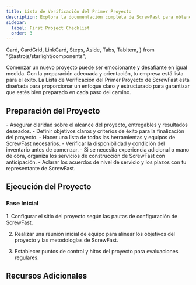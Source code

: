 ```yaml
---
title: Lista de Verificación del Primer Proyecto
description: Explora la documentación completa de ScrewFast para obtener una visión detallada de nuestras herramientas premium y servicios de construcción.
sidebar:
  label: First Project Checklist
  order: 3
---
```


  Card,
  CardGrid,
  LinkCard,
  Steps,
  Aside,
  Tabs,
  TabItem,
} from "@astrojs/starlight/components";

Comenzar un nuevo proyecto puede ser emocionante y desafiante en igual medida. Con la preparación adecuada y orientación, tu empresa está lista para el éxito. La Lista de Verificación del Primer Proyecto de ScrewFast está diseñada para proporcionar un enfoque claro y estructurado para garantizar que estés bien preparado en cada paso del camino.

## Preparación del Proyecto

<CardGrid>
  <Card title="Alcance y Objetivos">
    - Asegurar claridad sobre el alcance del proyecto, entregables y resultados
    deseados. - Definir objetivos claros y criterios de éxito para la
    finalización del proyecto.
  </Card>
  <Card title="Herramientas y Equipamiento">
    - Hacer una lista de todas las herramientas y equipos de ScrewFast
    necesarios. - Verificar la disponibilidad y condición del inventario antes
    de comenzar.
  </Card>
  <Card title="Organización de Servicios">
    - Si se necesita experiencia adicional o mano de obra, organiza los
    servicios de construcción de ScrewFast con anticipación. - Aclarar los
    acuerdos de nivel de servicio y los plazos con tu representante de
    ScrewFast.
  </Card>
</CardGrid>

## Ejecución del Proyecto

### Fase Inicial

<Steps>
1. Configurar el sitio del proyecto según las pautas de configuración de ScrewFast.

2. Realizar una reunión inicial de equipo para alinear los objetivos del proyecto y las metodologías de ScrewFast.

3. Establecer puntos de control y hitos del proyecto para evaluaciones regulares.
   </Steps>

## Recursos Adicionales

<CardGrid>
  <LinkCard
    title="Guías Detalladas"
    description="Accede a documentación detallada y manuales de usuario para herramientas y servicios de ScrewFast."
    href="es/guides/getting-started"
  />
  <LinkCard
    title="Contactos de Soporte"
    description="Mantén a mano los detalles de contacto para el soporte de ScrewFast, disponible para ayuda durante todo tu proyecto."
    href="es/guides/getting-started"
  />
  <LinkCard
    title="Aprendizaje Avanzado"
    description="Explora recursos educativos adicionales proporcionados por ScrewFast para refinar tus habilidades y conocimientos."
    href="es/guides/getting-started"
  />
</CardGrid>
